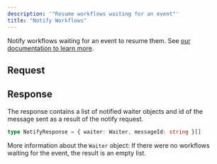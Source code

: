 ```yaml
---
description: '"Resume workflows waiting for an event"'
title: "Notify Workflows"
---
```

Notify workflows waiting for an event to resume them. See [our documentation to learn more](/workflow/howto/events).
## Request
## Response
The response contains a list of notified waiter objects and id of the message sent as a result of the notify request.
```typescript
type NotifyResponse = { waiter: Waiter, messageId: string }[]
```
More information about the `Waiter` object:
If there were no workflows waiting for the event, the result is an empty list.